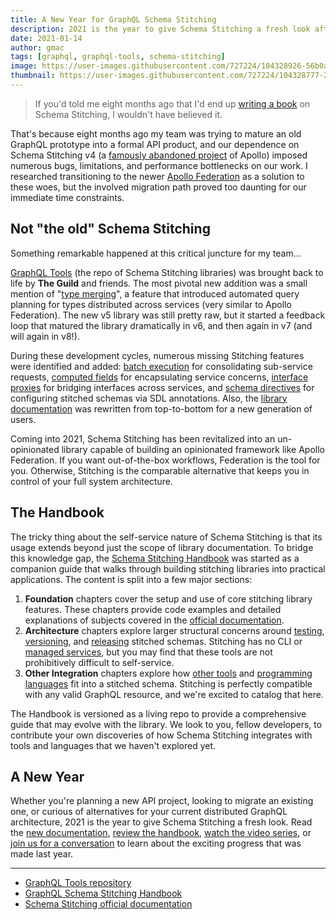 ```yaml
---
title: A New Year for GraphQL Schema Stitching
description: 2021 is the year to give Schema Stitching a fresh look after its recent renovation
date: 2021-01-14
author: gmac
tags: [graphql, graphql-tools, schema-stitching]
image: https://user-images.githubusercontent.com/727224/104328926-56b0a700-54ba-11eb-9ad3-f6d2b971d55d.jpg
thumbnail: https://user-images.githubusercontent.com/727224/104328777-29fc8f80-54ba-11eb-87d0-9982af1d8281.jpg
---
```



<Article />

> If you'd told me eight months ago that I'd end up [writing a book](https://github.com/gmac/schema-stitching-handbook) on Schema Stitching, I wouldn't have believed it.

That's because eight months ago my team was trying to mature an old GraphQL prototype into a formal API product, and our dependence on Schema Stitching v4 (a [famously abandoned project](https://apollographql.com/docs/federation/migrating-from-stitching) of Apollo) imposed numerous bugs, limitations, and performance bottlenecks on our work. I researched transitioning to the newer [Apollo Federation](https://apollographql.com/docs/federation) as a solution to these woes, but the involved migration path proved too daunting for our immediate time constraints.

## Not "the old" Schema Stitching

Something remarkable happened at this critical juncture for my team...

[GraphQL Tools](https://graphql-tools.com/docs/introduction) (the repo of Schema Stitching libraries) was brought back to life by **The Guild** and friends.
The most pivotal new addition was a small mention of "[type merging](https://graphql-tools.com/docs/stitch-type-merging)", a feature that introduced automated query planning for types distributed across services (very similar to Apollo Federation). The new v5 library was still pretty raw, but it started a feedback loop that matured the library dramatically in v6, and then again in v7 (and will again in v8!).

During these development cycles, numerous missing Stitching features were identified and added: [batch execution](https://github.com/gmac/schema-stitching-handbook/wiki/Batching-Arrays-and-Queries#what-is-query-batching) for consolidating sub-service requests, [computed fields](https://graphql-tools.com/docs/stitch-type-merging#computed-fields) for encapsulating service concerns, [interface proxies](https://graphql-tools.com/docs/stitch-type-merging#computed-fields) for bridging interfaces across services, and [schema directives](https://graphql-tools.com/docs/stitch-directives-sdl) for configuring stitched schemas via SDL annotations. Also, the [library documentation](https://graphql-tools.com/docs/stitch-combining-schemas) was rewritten from top-to-bottom for a new generation of users.

Coming into 2021, Schema Stitching has been revitalized into an un-opinionated library capable of building an opinionated framework like Apollo Federation. If you want out-of-the-box workflows, Federation is the tool for you. Otherwise, Stitching is the comparable alternative that keeps you in control of your full system architecture.

## The Handbook

The tricky thing about the self-service nature of Schema Stitching is that its usage extends beyond just the scope of library documentation. To bridge this knowledge gap, the [Schema Stitching Handbook](https://github.com/gmac/schema-stitching-handbook) was started as a companion guide that walks through building stitching libraries into practical applications. The content is split into a few major sections:

1. **Foundation** chapters cover the setup and use of core stitching library features. These chapters provide code examples and detailed explanations of subjects covered in the [official documentation](https://graphql-tools.com/docs/stitch-combining-schemas).
2. **Architecture** chapters explore larger structural concerns around [testing](https://github.com/gmac/schema-stitching-handbook/blob/master/continuous-integration-testing), [versioning](https://github.com/gmac/schema-stitching-handbook/blob/master/versioning-schema-releases), and [releasing](https://github.com/gmac/schema-stitching-handbook/blob/master/hot-schema-reloading) stitched schemas. Stitching has no CLI or [managed services](https://apollographql.com/docs/federation/managed-federation/overview), but you may find that these tools are not prohibitively difficult to self-service.
3. **Other Integration** chapters explore how [other tools](https://github.com/gmac/schema-stitching-handbook/tree/master/federation-services) and [programming languages](https://github.com/gmac/schema-stitching-handbook/tree/master/subservice-languages/ruby) fit into a stitched schema. Stitching is perfectly compatible with any valid GraphQL resource, and we're excited to catalog that here.

The Handbook is versioned as a living repo to provide a comprehensive guide that may evolve with the library. We look to you, fellow developers, to contribute your own discoveries of how Schema Stitching integrates with tools and languages that we haven't explored yet.

## A New Year

Whether you're planning a new API project, looking to migrate an existing one, or curious of alternatives for your current distributed GraphQL architecture, 2021 is the year to give Schema Stitching a fresh look. Read the [new documentation](https://graphql-tools.com/docs/stitch-combining-schemas), [review the handbook](https://github.com/gmac/schema-stitching-handbook), [watch the video series](https://youtube.com/watch?v=8-mZqjgIdiI&list=PLTJ2vmU3jbWy6JntdRQZAmy0mcpYu2OD1), or [join us for a conversation](https://github.com/ardatan/graphql-tools/discussions) to learn about the exciting progress that was made last year.

---

- [GraphQL Tools repository](https://github.com/ardatan/graphql-tools)
- [GraphQL Schema Stitching Handbook](https://github.com/gmac/schema-stitching-handbook)
- [Schema Stitching official documentation](https://graphql-tools.com/docs/stitch-combining-schemas)
